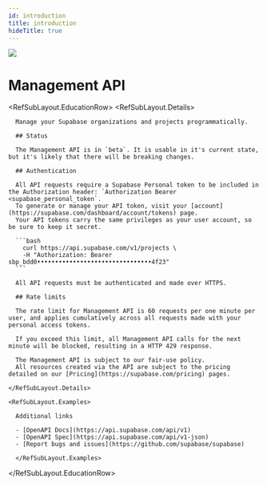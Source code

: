 ```yaml
---
id: introduction
title: introduction
hideTitle: true
---
```


<div className="flex items-start gap-6 not-prose" id="introduction">
  <img src="/docs/img/icons/menu/reference-api.svg" className="w-8 h-8 rounded" />
  <div className="flex flex-col gap-2">
    <h1 className="text-3xl text-foreground m-0">Management API</h1>
  </div>
</div>

<RefSubLayout.EducationRow>
  <RefSubLayout.Details>

      Manage your Supabase organizations and projects programmatically.

      ## Status

      The Management API is in `beta`. It is usable in it's current state, but it's likely that there will be breaking changes.

      ## Authentication

      All API requests require a Supabase Personal token to be included in the Authorization header: `Authorization Bearer <supabase_personal_token`.
      To generate or manage your API token, visit your [account](https://supabase.com/dashboard/account/tokens) page.
      Your API tokens carry the same privileges as your user account, so be sure to keep it secret.

      ```bash
        curl https://api.supabase.com/v1/projects \
        -H "Authorization: Bearer sbp_bdd0••••••••••••••••••••••••••••••••4f23"
      ```

      All API requests must be authenticated and made over HTTPS.

      ## Rate limits

      The rate limit for Management API is 60 requests per one minute per user, and applies cumulatively across all requests made with your personal access tokens.

      If you exceed this limit, all Management API calls for the next minute will be blocked, resulting in a HTTP 429 response.

      The Management API is subject to our fair-use policy. 
      All resources created via the API are subject to the pricing detailed on our [Pricing](https://supabase.com/pricing) pages.

    </RefSubLayout.Details>

    <RefSubLayout.Examples>

      Additional links

      - [OpenAPI Docs](https://api.supabase.com/api/v1)
      - [OpenAPI Spec](https://api.supabase.com/api/v1-json)
      - [Report bugs and issues](https://github.com/supabase/supabase)

      </RefSubLayout.Examples>

  </RefSubLayout.EducationRow>
